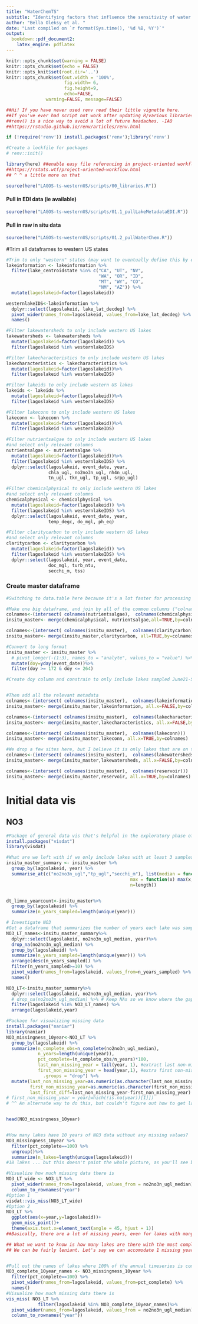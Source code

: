 ```yaml
---
title: "WaterChemTS"
subtitle: "Identifying factors that influence the sensitivity of water chemistry to climate variability"
author: "Bella Oleksy et al. "
date: "Last compiled on `r format(Sys.time(), '%d %B, %Y')`"
output:
  bookdown::pdf_document2:
    latex_engine: pdflatex
---
```


```r
knitr::opts_chunk$set(warning = FALSE)
knitr::opts_chunk$set(echo = FALSE)
knitr::opts_knit$set(root.dir='..')
knitr::opts_chunk$set(out.width = '100%',
                      fig.width= 6,
                      fig.height=9,
                      echo=FALSE, 
               warning=FALSE, message=FALSE) 

```

```r
##Hi! If you have never used renv read their little vignette here. 
##If you've ever had script not work after updating R/various libraries, using
##renv() is a nice way to avoid a lot of future headaches. -IAO
##https://rstudio.github.io/renv/articles/renv.html

if (!require('renv')) install.packages('renv');library('renv')

#Create a lockfile for packages
# renv::init()
```


```r
library(here) ##enable easy file referencing in project-oriented workflows.
##https://rstats.wtf/project-oriented-workflow.html
## ^ ^ a little more on that

source(here("LAGOS-ts-westernUS/scripts/00_libraries.R"))
```

#### Pull in EDI data (ie available)
```r
source(here("LAGOS-ts-westernUS/scripts/01.1_pullLakeMetadataEDI.R"))
```

#### Pull in raw in situ data
```r
source(here("LAGOS-ts-westernUS/scripts/01.2_pullWaterChem.R"))
```

#Trim all dataframes to western US states
```r

#Trim to only "western" states (may want to eventually define this by ecoregion or some other metric that isn't arbitrary lines drawn on a map 150 years ago)
lakeinformation <- lakeinformation %>%
  filter(lake_centroidstate %in% c("CA", "UT", "NV",
                                   "WA", "OR", "ID",
                                   "MT", "WY", "CO",
                                   "NM", "AZ")) %>%
  mutate(lagoslakeid=factor(lagoslakeid))

westernlakeIDS<-lakeinformation %>%
  dplyr::select(lagoslakeid, lake_lat_decdeg) %>%
  pivot_wider(names_from=lagoslakeid, values_from=lake_lat_decdeg) %>%
  names()

#Filter lakewatersheds to only include western US lakes
lakewatersheds <- lakewatersheds %>%
  mutate(lagoslakeid=factor(lagoslakeid)) %>%
  filter(lagoslakeid %in% westernlakeIDS)

#Filter lakecharacteristics to only include western US lakes
lakecharacteristics <- lakecharacteristics %>%
  mutate(lagoslakeid=factor(lagoslakeid))%>%
  filter(lagoslakeid %in% westernlakeIDS)

#Filter lakeids to only include western US lakes
lakeids <- lakeids %>%
  mutate(lagoslakeid=factor(lagoslakeid))%>%
  filter(lagoslakeid %in% westernlakeIDS)

#Filter lakeconn to only include western US lakes
lakeconn <- lakeconn %>%
  mutate(lagoslakeid=factor(lagoslakeid))%>%
  filter(lagoslakeid %in% westernlakeIDS)

#Filter nutrientsalgae to only include western US lakes
#and select only relevant columns
nutrientsalgae <- nutrientsalgae %>%
  mutate(lagoslakeid=factor(lagoslakeid))%>%
  filter(lagoslakeid %in% westernlakeIDS) %>%
  dplyr::select(lagoslakeid, event_date, year,
                chla_ugl, no2no3n_ugl, nh4n_ugl,
                tn_ugl, tkn_ugl, tp_ugl, srpp_ugl)

#Filter chemicalphysical to only include western US lakes
#and select only relevant columns
chemicalphysical <- chemicalphysical %>%
  mutate(lagoslakeid=factor(lagoslakeid)) %>%
  filter(lagoslakeid %in% westernlakeIDS) %>%
  dplyr::select(lagoslakeid, event_date, year,
                temp_degc, do_mgl, ph_eq)

#Filter claritycarbon to only include western US lakes
#and select only relevant columns
claritycarbon <- claritycarbon %>%
  mutate(lagoslakeid=factor(lagoslakeid)) %>%
  filter(lagoslakeid %in% westernlakeIDS) %>%
  dplyr::select(lagoslakeid, year, event_date,
                doc_mgl, turb_ntu, 
                secchi_m, tss)
```

### Create master dataframe
```r

#Switching to data.table here because it's a lot faster for processing 

#Make one big dataframe, and join by all of the common columns ("colnames")
colnames<-(intersect( colnames(nutrientsalgae),  colnames(chemicalphysical)))
insitu_master<- merge(chemicalphysical, nutrientsalgae,all=TRUE,by=colnames) 

colnames<-(intersect( colnames(insitu_master),  colnames(claritycarbon)))
insitu_master<- merge(insitu_master,claritycarbon, all=TRUE,by=colnames) 

#Convert to long format
insitu_master <- insitu_master %>%
  # pivot_longer(-(1:3), names_to = "analyte", values_to = "value") %>%
  mutate(doy=yday(event_date))%>%
  filter(doy >= 172 & doy <= 264)

#Create doy column and constrain to only include lakes sampled June21-Sept21 (northern hemisphere "summer")


#Then add all the relevant metadata
colnames<-(intersect( colnames(insitu_master),  colnames(lakeinformation)))
insitu_master<- merge(insitu_master,lakeinformation, all.x=FALSE,by=colnames) 

colnames<-(intersect( colnames(insitu_master),  colnames(lakecharacteristics)))
insitu_master<- merge(insitu_master,lakecharacteristics, all.x=FALSE,by=colnames) 

colnames<-(intersect( colnames(insitu_master),  colnames(lakeconn)))
insitu_master<- merge(insitu_master,lakeconn, all.x=TRUE,by=colnames) 

#We drop a few sites here, but I believe it is only lakes that are on the border with Canada. We might want to check this eventually... -IAO
colnames<-(intersect( colnames(insitu_master),  colnames(lakewatersheds)))
insitu_master<- merge(insitu_master,lakewatersheds, all.x=FALSE,by=colnames) 

colnames<-(intersect( colnames(insitu_master),  colnames(reservoir)))
insitu_master<- merge(insitu_master,reservoir, all.x=TRUE,by=colnames) 

```


# Initial data vis
## NO3
```r
#Package of general data vis that's helpful in the exploratory phase of a project
install.packages("visdat")
library(visdat)

#What are we left with if we only include lakes with at least 3 samples a summer?
insitu_master_summary <- insitu_master %>%
  group_by(lagoslakeid, year) %>%
  summarise_at(c("no2no3n_ugl","tp_ugl","secchi_m"), list(median = function(x) median(x,na.rm=T),
                                               max = function(x) max(x,na.rm=T),
                                               n=length)) 


dt_limno_yearcount<-insitu_master%>%
  group_by(lagoslakeid) %>%
  summarize(n_years_sampled=length(unique(year)))

# Investigate NO3
#Get a dataframe that summarizes the number of years each lake was sampled for NO3, extract names
NO3_LT_names<-insitu_master_summary%>%
  dplyr::select(lagoslakeid, no2no3n_ugl_median, year)%>%
  drop_na(no2no3n_ugl_median) %>%
  group_by(lagoslakeid) %>%
  summarize(n_years_sampled=length(unique(year))) %>%
  arrange(desc(n_years_sampled)) %>%
  filter(n_years_sampled>=10) %>%
  pivot_wider(names_from=lagoslakeid, values_from=n_years_sampled) %>%
  names()

NO3_LT<-insitu_master_summary%>%
  dplyr::select(lagoslakeid, no2no3n_ugl_median, year)%>%
  # drop_na(no2no3n_ugl_median) %>% # Keep NAs so we know where the gaps are
  filter(lagoslakeid %in% NO3_LT_names) %>%
  arrange(lagoslakeid,year) 

#Package for visualizing missing data
install.packages("naniar")
library(naniar)
NO3_missingness_10year<-NO3_LT %>%
  group_by(lagoslakeid) %>%
  summarize(n_complete_obs=n_complete(no2no3n_ugl_median),
            n_years=length(unique(year)),
            pct_complete=(n_complete_obs/n_years)*100,
            last_non_missing_year = tail(year, 1), #extract last non-missing year
            first_non_missing_year = head(year,1), #extra first non-missing year
              .groups = "drop") %>%
  mutate(last_non_missing_year=as.numeric(as.character(last_non_missing_year)),
         first_non_missing_year=as.numeric(as.character(first_non_missing_year)),
         last_first_diff=last_non_missing_year-first_non_missing_year)
# first_non_missing_year = year[which(!is.na(year))[1]])
# ^^ An alternate way to do this, but couldn't figure out how to get last value


head(NO3_missingness_10year)


#How many lakes have 10 years of NO3 data without any missing values?
NO3_missingness_10year %>%
  filter(pct_complete==100) %>%
  ungroup()%>%
  summarize(n_lakes=length(unique(lagoslakeid)))
#18 lakes ... but this doesn't paint the whole picture, as you'll see below

#Visualize how much missing data there is
NO3_LT_wide <- NO3_LT %>%
  pivot_wider(names_from=lagoslakeid, values_from = no2no3n_ugl_median) %>%
  column_to_rownames("year")
#Option 1 
visdat::vis_miss(NO3_LT_wide)
#Option 2
NO3_LT %>%
  ggplot(aes(x=year,y=lagoslakeid))+
  geom_miss_point()+
  theme(axis.text.x=element_text(angle = 45, hjust = 1))
##Basically, there are a lot of missing years, even for lakes with many years of data.

## What we want to know is how many lakes are there with the most complete, consecutive observations?
## We can be fairly leniant. Let's say we can accomodate 1 missing year in a 10 year timeseries.


#Pull out the names of lakes where 100% of the annual timeseries is complete
NO3_complete_10year_names <- NO3_missingness_10year %>%
  filter(pct_complete==100) %>%
  pivot_wider(names_from=lagoslakeid, values_from=pct_complete) %>%
  names()
#Visualize how much missing data there is 
vis_miss( NO3_LT %>%
            filter(lagoslakeid %in% NO3_complete_10year_names)%>%
  pivot_wider(names_from=lagoslakeid, values_from = no2no3n_ugl_median) %>%
  column_to_rownames("year"))



```

